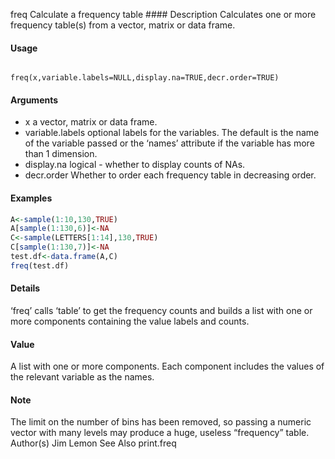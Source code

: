 
freq Calculate a frequency table
#### Description
Calculates one or more frequency table(s) from a vector, matrix or data frame.

#### Usage
<pre><code>
freq(x,variable.labels=NULL,display.na=TRUE,decr.order=TRUE)
</code></pre>

#### Arguments 
* x a vector, matrix or data frame.
* variable.labels optional labels for the variables. The default is the name of the variable passed
or the ‘names’ attribute if the variable has more than 1 dimension.
* display.na logical - whether to display counts of NAs.
* decr.order Whether to order each frequency table in decreasing order.


#### Examples 
```r
A<-sample(1:10,130,TRUE)
A[sample(1:130,6)]<-NA
C<-sample(LETTERS[1:14],130,TRUE)
C[sample(1:130,7)]<-NA
test.df<-data.frame(A,C)
freq(test.df)
```


#### Details
‘freq’ calls ‘table’ to get the frequency counts and builds a list with one or more components
containing the value labels and counts.

#### Value
A list with one or more components. Each component includes the values of the relevant variable
as the names.

#### Note
The limit on the number of bins has been removed, so passing a numeric vector with many levels
may produce a huge, useless "frequency" table.
Author(s)
Jim Lemon
See Also
print.freq
